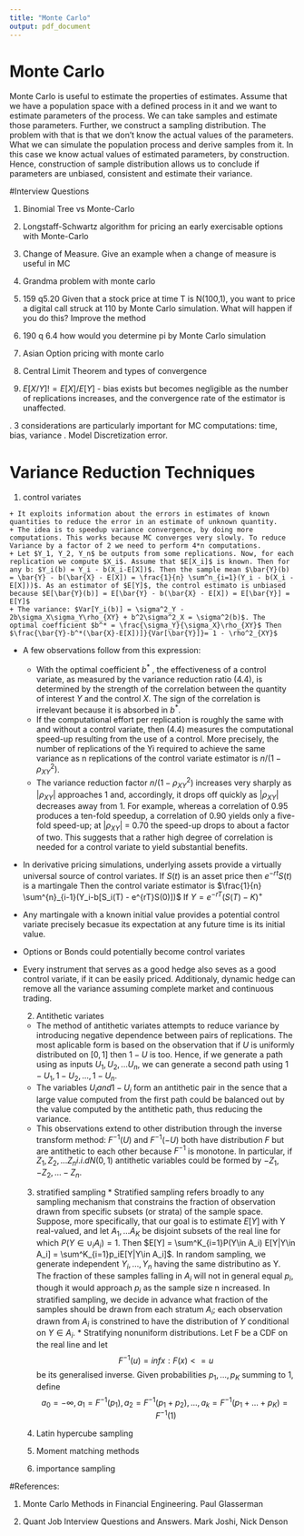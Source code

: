 ```yaml
---
title: "Monte Carlo"
output: pdf_document
---
```


# Monte Carlo
Monte Carlo is useful to estimate the properties of estimates. Assume that we have a population space with a defined process in it and we want to estimate parameters of the process. We can take samples and estimate those parameters. Further, we construct a sampling distribution. The problem with that is that we don't know the actual values of the parameters. What we can simulate the population process and derive samples from it. In this case we know actual values of estimated parameters, by construction. Hence, construction of sample distribution allows us to conclude if parameters are unbiased, consistent and estimate their variance.

#Interview Questions

1.	Binomial Tree vs Monte-Carlo
2.	Longstaff-Schwartz algorithm for pricing an early exercisable options with Monte-Carlo
3.	Change of Measure. Give an example when a change of measure is useful in MC
4.	Grandma problem with monte carlo
5.	159 q5.20 Given that a stock price at time T is N(100,1), you want to price a digital call struck at 110 by Monte Carlo simulation. What will happen if you do this? Improve the method
6.	190 q 6.4 how would you determine pi by Monte Carlo simulation

1.	Asian Option pricing with monte carlo
2.	Central Limit Theorem and types of convergence
3.	$E[X/Y]!=E[X]/E[Y]$  - bias exists but becomes negligible as the number of replications increases, and the convergence rate of the estimator is unaffected.


.	3 considerations are particularly important for MC computations: time, bias, variance
.	Model Discretization error. 

# Variance Reduction Techniques

  1. control variates
  
    + It exploits information about the errors in estimates of known quantities to reduce the error in an estimate of unknown quantity. 
    + The idea is to speedup variance convergence, by doing more computations. This works because MC converges very slowly. To reduce Variance by a factor of 2 we need to perform 4*n computations. 
    + Let $Y_1, Y_2, Y_n$ be outputs from some replications. Now, for each replication we compute $X_i$. Assume that $E[X_i]$ is known. Then for any b: $Y_i(b) = Y_i - b(X_i-E[X])$. Then the sample mean $\bar{Y}(b) = \bar{Y} - b(\bar{X} - E[X]) = \frac{1}{n} \sum^n_{i=1}(Y_i - b(X_i - E[X]))$. As an estimator of $E[Y]$, the control estimato is unbiased because $E[\bar{Y}(b)] = E[\bar{Y} - b(\bar{X} - E[X]) = E[\bar{Y}] = E[Y]$
    + The variance: $Var[Y_i(b)] = \sigma^2_Y - 2b\sigma_X\sigma_Y\rho_{XY} + b^2\sigma^2_X = \sigma^2(b)$. The optimal coefficient $b^* = \frac{\sigma_Y}{\sigma_X}\rho_{XY}$ Then $\frac{\bar{Y}-b^*(\bar{X}-E[X])]}{Var[\bar{Y}]}= 1 - \rho^2_{XY}$
    
* A few observations follow from this expression:
     +  With the optimal coefficient $b^*$  , the effectiveness of a control variate, as measured by the variance reduction ratio (4.4), is determined by the strength of the correlation between the quantity of interest $Y$ and the control $X$. The sign of the correlation is irrelevant because it is absorbed in
$b^*$.
    + If the computational effort per replication is roughly the same with and without a control variate, then (4.4) measures the computational speed-up resulting from the use of a control. More precisely, the number of replications of the Yi required to achieve the same variance as n replications of the control variate estimator is $n/(1 - \rho^2_{XY})$.
    + The variance reduction factor $n/(1 - \rho^2_{XY})$ increases very sharply as $|\rho_{XY}|$ approaches 1 and, accordingly, it drops off quickly as $|\rho_{XY}|$ decreases away from 1. For example, whereas a correlation of 0.95 produces a ten-fold speedup, a correlation of 0.90 yields only a five-fold speed-up; at $|\rho_{XY}|$ = 0.70 the speed-up drops to about a factor of two. This suggests that a rather high degree of correlation is needed for a control variate to yield substantial benefits.

* In derivative pricing simulations, underlying assets provide a virtually universal source of control variates. If $S(t)$ is an asset price then $e^{-rt}S(t)$ is a martingale
Then the control variate estimator is $\frac{1}{n} \sum^{n}_{i-1}(Y_i-b[S_i(T) - e^{rT}S(0)])$
If $Y= e^{-rT}(S(T)-K)^+$
* Any martingale with a known initial value provides a potential control variate precisely becasue its expectation at any future time is its initial value.
* Options or Bonds could potentially become control variates
* Every instrument that serves as a good hedge also seves as a good control variate, if it can be easily priced. Additionaly, dynamic hedge can remove all the variance assuming complete market and continuous trading.
 
 
 
  2. Antithetic variates
   *  The method of antithetic variates attempts to reduce variance by introducing negative dependence between pairs of replications. The most aplicable form is based on the observation that if $U$ is uniformly distributed on $[0,1]$ then $1-U$ is too. Hence, if we generate a path using as inputs $U_1, U_2, ... U_n$, we can generate a second path using $1-U_1, 1-U_2,..., 1-U_n$.
   *  The variables $U_i and 1-U_i$ form an antithetic pair in the sence that a large value computed from the first path could be balanced out by the value computed by the antithetic path, thus reducing the variance. 
   *  This observations extend to other distribution through the inverse transform method: $F^{-1}(U)$ and $F^{-1}(-U)$ both have distribution $F$ but are antithetic to each other because $F^{-1}$ is monotone. In particular, if $Z_1, Z_2, ... Z_n i.i.d N(0,1)$ antithetic variables could be formed by  $-Z_1, -Z_2, ... -Z_n$. 
  3.	stratified sampling
      * Stratified sampling refers broadly to any sampling mechanism that constrains the fraction of observation drawn from specific subsets (or strata) of the sample space. Suppose, more specifically, that our goal is to estimate $E[Y]$ with Y real-valued, and let $A_1, ... A_K$ be disjoint subsets of the real line for which $P(Y \in \cup_iA_i)=1$. Then $E[Y] = \sum^K_{i=1}P(Y\in A_i) E[Y|Y\in A_i] = \sum^K_{i=1}p_iE[Y|Y\in A_i]$. In random sampling, we generate  independent $Y_i,..., Y_n$ having the same distributino as Y. The fraction of these samples falling in $A_i$ will not in general equal $p_i$, though it would approach $p_i$ as the sample size n increased. In stratified sampling, we decide in advance what fraction of the samples should be drawn from each stratum $A_i$; each observation drawn from $A_i$ is constrined to have the distribution of $Y$ conditional on $Y\in A_i$.
      * Stratifying nonuniform distributions.
        Let F be a CDF on the real line and let $$F^{-1}(u) = inf{x: F(x) <= u}$$ be its generalised inverse. Given probabilities $p_1,...,p_K$ summing to 1, define 
        $$a_0=-\infty, a_1 = F^{-1}(p_1), a_2 = F^{-1}(p_1+p_2), ..., a_k = F^{-1}(p_1+...+p_K)=F^{-1} (1)$$
        
      
  4. Latin hypercube sampling
  5.	Moment matching methods
  6.	importance sampling



#References:

1. Monte Carlo Methods in Financial Engineering. Paul Glasserman

2. Quant Job Interview Questions and Answers. Mark Joshi, Nick Denson
